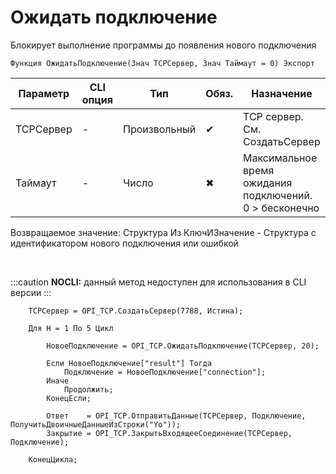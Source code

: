 ﻿---
sidebar_position: 3
---


# Ожидать подключение 
 Блокирует выполнение программы до появления нового подключения



`Функция ОжидатьПодключение(Знач TCPСервер, Знач Таймаут = 0) Экспорт`

  | Параметр | CLI опция | Тип | Обяз. | Назначение |
  |-|-|-|-|-|
  | TCPСервер | - | Произвольный | &#x2714; | TCP сервер. См. СоздатьСервер |
  | Таймаут | - | Число | &#x2716; | Максимальное время ожидания подключений. 0 > бесконечно |

  
  Возвращаемое значение:   Структура Из КлючИЗначение - Структура с идентификатором нового подключения или ошибкой

<br/>


:::caution
**NOCLI:** данный метод недоступен для использования в CLI версии
:::
<br/>



```bsl title="Пример использования для 1С:Предприятие/OneScript"
    TCPСервер = OPI_TCP.СоздатьСервер(7788, Истина);

    Для Н = 1 По 5 Цикл

        НовоеПодключение = OPI_TCP.ОжидатьПодключение(TCPСервер, 20);

        Если НовоеПодключение["result"] Тогда
            Подключение = НовоеПодключение["connection"];
        Иначе
            Продолжить;
        КонецЕсли;

        Ответ    = OPI_TCP.ОтправитьДанные(TCPСервер, Подключение, ПолучитьДвоичныеДанныеИзСтроки("Yo"));
        Закрытие = OPI_TCP.ЗакрытьВходящееСоединение(TCPСервер, Подключение);

    КонецЦикла;
```
    




